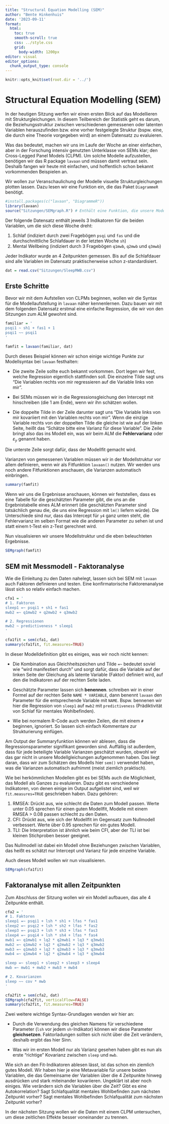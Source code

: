 ```yaml
---
title: "Structural Equation Modelling (SEM)"
author: "Bente Hinkenhuis"
date: '2023-09-11'
format:
  html:
    toc: true
    smooth-scroll: true
    css: ../style.css
    grid: 
      body-width: 1200px
editor: visual
editor_options: 
  chunk_output_type: console
---
```


```r
knitr::opts_knit$set(root.dir = '../')
```

# Structural Equation Modelling (SEM)

In der heutigen Sitzung werfen wir einen ersten Blick auf das Modellieren mit Strukturgleichungen. In diesem Teilbereich der Statistik geht es darum, die Beziehungsstruktur zwischen verschiedenen gemessenen oder latenten Variablen herauszufinden bzw. eine vorher festgelegte Struktur (bspw. eine, die durch eine Theorie vorgegeben wird) an einem Datensatz zu evaluieren.

Was das bedeutet, machen wir uns im Laufe der Woche an einer einfachen, aber in der Forschung intensiv genutzten Unterklasse von SEMs klar; den Cross-Legged Panel Models (CLPM). Um solche Modelle aufzustellen, benötigen wir das R package `lavaan` und müssen damit vertraut sein. Deshalb fangen wir heute mit einfachen, und hoffentlich schon bekannt vorkommenden Beispielen an.

Wir wollen zur Veranschaulichung der Modelle visuelle Strukturgleichungen plotten lassen. Dazu lesen wir eine Funktion ein, die das Paket `DiagrammeR` benötigt.

```r
#install.packages(c("lavaan", "DiagrammeR"))
library(lavaan)
source("Sitzungen/SEMgraph.R") # Enthält eine Funktion, die unsere Modelle visualisiert
```

Der folgende Datensatz enthält jeweils 3 Indikatoren für die beiden Variablen, um die sich diese Woche dreht:

1.  Schlaf (indiziert durch zwei Fragebögen `psqi` und `fas` und die durchschnittliche Schlafdauer in der letzten Woche `sh`)
2.  Mental Wellbeing (indiziert durch 3 Fragebögen `q1mwb`, `q2mwb` und `q3mwb`)

Jeder Indikator wurde an 4 Zeitpunkten gemessen. Bis auf die Schlafdauer sind alle Variablen im Datensatz praktischerweise schon z-standardisiert.

```r
dat = read.csv("Sitzungen/SleepMWB.csv")
```

## Erste Schritte

Bevor wir mit dem Aufstellen von CLPMs beginnen, wollen wir die Syntax für die Modellaufstellung in `lavaan` näher kennenlernen. Dazu bauen wir mit dem folgenden Datensatz erstmal eine einfache Regression, die wir von den Sitzungen zum ALM gewohnt sind.

```r
familiar = '
psqi1 ~ sh1 + fas1 + 1
psqi1 ~~ psqi1
'

famfit = lavaan(familiar, dat)
```

Durch dieses Beispiel können wir schon einige wichtige Punkte zur Modellsyntax bei `lavaan` festhalten:

-   Die zweite Zeile sollte euch bekannt vorkommen. Dort legen wir fest, welche Regression eigentlich stattfinden soll. Die einzelne Tilde sagt uns "Die Variablen rechts von mir regressieren auf die Variable links von mir".

-   Bei SEMs müssen wir in die Regressionsgleichung den Intercept mit hinschreiben (die 1 am Ende), wenn wir ihn schätzen wollen.

-   Die doppelte Tilde in der Zeile darunter sagt uns "Die Variable links von mir kovariiert mit den Variablen rechts von mir". Wenn die einzige Variable rechts von der doppelten Tilde die gleiche ist wie auf der linken Seite, heißt das "Schätze bitte eine Varianz für diese Variable". Die Zeile bringt also das ins Modell ein, was wir beim ALM die **Fehlervarianz** oder $\varepsilon_y$ genannt haben.

Die unterste Zeile sorgt dafür, dass der Modellfit gemacht wird.

Varianzen von gemessenen Variablen müssen wir in der Modellstruktur vor allem definieren, wenn wir als Fitfunktion `lavaan()` nutzen. Wir werden uns noch andere Fitfunktionen anschauen, die Varianzen automatisch einbringen.

```r
summary(famfit)
```

Wenn wir uns die Ergebnisse anschauen, können wir feststellen, dass es eine Tabelle für die geschätzten Parameter gibt, die uns an die Ergebnistabelle eines ALM erinnert (die geschätzten Parameter sind tatsächlich genau die, die uns eine Regression mit `lm()` liefern würde). Die Unterschiede sind nur, dass das Intercept für `y4` ganz unten steht, die Fehlervarianz im selben Format wie die anderen Parameter zu sehen ist und statt einem t-Test ein z-Test gerechnet wird.

Nun visualisieren wir unsere Modellstruktur und die eben beleuchteten Ergebnisse.

```r
SEMgraph(famfit)
```

## SEM mit Messmodell - Faktoranalyse

Wie die Einleitung zu den Daten nahelegt, lassen sich bei SEM mit `lavaan` auch Faktoren definieren und testen. Eine konfirmatorische Faktorenanalyse lässt sich so relativ einfach machen.

```r
cfa1 = '
# 1. Faktoren
sleep1 =~ psqi1 + sh1 + fas1
mwb2 =~ q1mwb2 + q2mwb2 + q3mwb2

# 2. Regressionen
mwb2 ~ predictiveness * sleep1
'

cfa1fit = sem(cfa1, dat)
summary(cfa1fit, fit.measures=TRUE)
```

In dieser Modelldefinition gibt es einiges, was wir noch nicht kennen:

-   Die Kombination aus Gleichheitszeichen und Tilde `=~` bedeutet soviel wie "wird manifestiert durch" und sorgt dafür, dass die Variable auf der linken Seite der Gleichung als latente Variable (Faktor) definiert wird, auf den die Indikatoren auf der rechten Seite laden.

-   Geschätzte Parameter lassen sich **benennen**. schreiben wir in einer Formel auf der rechten Seite `NAME * VARIABLE`, dann benennt `lavaan` den Parameter für die entsprechende Variable mit `NAME`. Bspw. bennenen wir hier die Regression von `sleep1` auf `mwb2` mit `predictiveness` (Prädiktivität von Schlaf für mentales Wohlbefinden).

-   Wie bei normalem R-Code auch werden Zeilen, die mit einem `#` beginnen, ignoriert. So lassen sich einfach Kommentare zur Strukturierung einfügen.

Am Output der Summaryfunktion können wir ablesen, dass die Regressionsparameter signifikant geworden sind. Auffällig ist außerdem, dass für jede beteiligte Variable Varianzen geschätzt wurden, obwohl wir das gar nicht in unsere Modellgleichungen aufgenommen haben. Das liegt daran, dass wir zum Schätzen des Modells hier `sem()` verwendet haben, was die Varianzen automatisch aufnimmt (meist ziemlich praktisch).

Wie bei herkömmlichen Modellen gibt es bei SEMs auch die Möglichkeit, das Modell als Ganzes zu evaluieren. Dazu gibt es verschiedene Indikatoren, von denen einige im Output aufgelistet sind, weil wir `fit.measures=TRUE` geschrieben haben. Dazu gehören:

1.  RMSEA: Drückt aus, wie schlecht die Daten zum Modell passen. Werte unter 0.05 sprechen für einen guten Modellfit, Modelle mit einem RMSEA \> 0.08 passen schlecht zu den Daten.
2.  CFI: Drückt aus, wie sich der Modellfit im Gegensatz zum Nullmodell verbessert. Werte über 0.95 sprechen für ein gutes Modell.
3.  TLI: Die Interpretation ist ähnlich wie beim CFI, aber der TLI ist bei kleinen Stichproben besser geeignet.

Das Nullmodell ist dabei ein Modell ohne Beziehungen zwischen Variablen, das heißt es schätzt nur Intercept und Varianz für jede einzelne Variable.

Auch dieses Modell wollen wir nun visualisieren.

```r
SEMgraph(cfa1fit)
```

## Faktoranalyse mit allen Zeitpunkten

Zum Abschluss der Sitzung wollen wir ein Modell aufbauen, das alle 4 Zeitpunkte enthält.

```r
cfa2 = '
# 1. Faktoren
sleep1 =~ psqi1 + lsh * sh1 + lfas * fas1
sleep2 =~ psqi2 + lsh * sh2 + lfas * fas2
sleep3 =~ psqi3 + lsh * sh3 + lfas * fas3
sleep4 =~ psqi4 + lsh * sh4 + lfas * fas4
mwb1 =~ q1mwb1 + lq2 * q2mwb1 + lq3 * q3mwb1
mwb2 =~ q1mwb2 + lq2 * q2mwb2 + lq3 * q3mwb2
mwb3 =~ q1mwb3 + lq2 * q2mwb3 + lq3 * q3mwb3
mwb4 =~ q1mwb4 + lq2 * q2mwb4 + lq3 * q3mwb4

sleep =~ sleep1 + sleep2 + sleep3 + sleep4
mwb =~ mwb1 + mwb2 + mwb3 + mwb4

# 2. Kovarianzen
sleep ~~ cov * mwb
'

cfa2fit = sem(cfa2, dat)
SEMgraph(cfa2fit, verticalFlow=FALSE)
summary(cfa2fit, fit.measures=TRUE)
```

Zwei weitere wichtige Syntax-Grundlagen wenden wir hier an:

-   Durch die Verwendung des gleichen Namens für verschiedene Parameter (`lsh` vor jedem `sh`-Indikator) können wir diese Parameter **gleichsetzen**. Faktorladungen sollten sich nicht über die Zeit verändern, deshalb ergibt das hier Sinn.

-   Was wir im ersten Modell nur als Varianz gesehen haben gibt es nun als erste "richtige" Kovarianz zwischen `sleep` und `mwb`.

Wie sich an den Fit-Indikatoren ablesen lässt, ist das schon ein ziemlich gutes Modell. Wir haben hier je eine Metavariable für unsere beiden Variablen, die das Gemeinsame der Variablen über die 4 Zeitpunkte hinweg ausdrücken und stark miteinander kovariieren. Ungeklärt ist aber noch einiges. Wie verändern sich die Variablen über die Zeit? Gibt es eine Autokorrelation? Sagt Schlafqualität mentales Wohlbefinden zum nächsten Zeitpunkt vorher? Sagt mentales Wohlbefinden Schlafqualität zum nächsten Zeitpunkt vorher?

In der nächsten Sitzung wollen wir die Daten mit einem CLPM untersuchen, um diese zeitlichen Effekte besser voneinander zu trennen.
